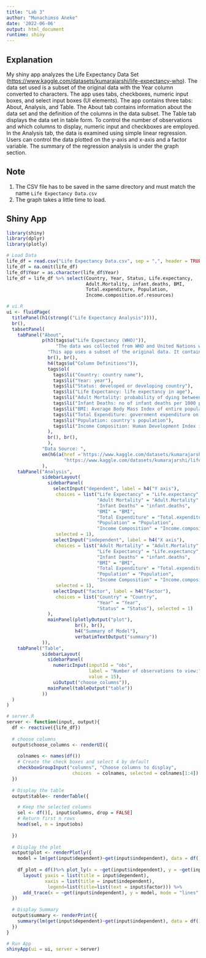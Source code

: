 ```yaml
---
title: "Lab 3"
author: "Munachimso Aneke"
date: '2022-06-06'
output: html_document
runtime: shiny
---
```


## Explanation

My shiny app analyzes the Life Expectancy Data Set (<https://www.kaggle.com/datasets/kumarajarshi/life-expectancy-who>). The data set used is a subset of the original data with the Year column converted to characters. The app uses tabs, checkboxes, numeric input boxes, and select input boxes (UI elements). The app contains three tabs: About, Analysis, and Table. The About tab contains information about the data set and the definition of the columns in the data subset. The Table tab displays the data set in table form. To control the number of observations and which columns to display, numeric input and checkboxes are employed. In the Analysis tab, the data is examined using simple linear regression. Users can control the data plotted on the y-axis and x-axis and a factor variable. The summary of the regression analysis is under the graph section.

## Note

1.  The CSV file has to be saved in the same directory and must match the name `Life Expectancy Data.csv`
2.  The graph takes a little time to load.


## Shiny App

```r
library(shiny)
library(dplyr)
library(plotly)

# Load Data
life_df = read.csv("Life Expectancy Data.csv", sep = ",", header = TRUE)
life_df = na.omit(life_df)
life_df$Year = as.character(life_df$Year)
life_df = life_df %>% select(Country, Year, Status, Life.expectancy, 
                             Adult.Mortality, infant.deaths, BMI, 
                             Total.expenditure, Population, 
                             Income.composition.of.resources)

# ui.R
ui <- fluidPage(
  titlePanel(h1(strong(("Life Expectancy Analysis")))),
  br(),
  tabsetPanel(
    tabPanel("About",
             p(h3(tags$u("Life Expectancy (WHO)")),
                  "The data was collected from WHO and United Nations website with the help of Deeksha Russell and Duan Wang.",
               "This app uses a subset of the original data. It contains 1649 observations and 10 columns with no missing values.",
               br(), br(),
               h4(tags$u("Column Definitions")),
               tags$ol(
                 tags$li("Country: country name"),
                 tags$li("Year: year"),
                 tags$li("Status: developed or developing country"),
                 tags$li("Life Expectancy: life expectancy in age"),
                 tags$li("Adult Mortality: probability of dying between ages 15-60 per 1000 population"),
                 tags$li("Infant Deaths: no of infant deaths per 1000 population"),
                 tags$li("BMI: Average Body Mass Index of entire population"),
                 tags$li("Total Expenditure: government expenditure on health as a percentage of total government expenditure (%)"),
                 tags$li("Population: country's population"),
                 tags$li("Income Composition: Human Development Index in terms of income composition of resources (index ranging from 0 to 1)"),
               ),
               br(), br(),
               ),
             "Data Source: ", 
             em(h6(a(href ='https://www.kaggle.com/datasets/kumarajarshi/life-expectancy-who',
                     "https://www.kaggle.com/datasets/kumarajarshi/life-expectancy-who")))
             ),
    tabPanel("Analysis",
             sidebarLayout(
               sidebarPanel(
                 selectInput("dependent", label = h4("Y axis"),
                  choices = list("Life Expectancy" = "Life.expectancy",
                                 "Adult Mortality" = "Adult.Mortality",
                                 "Infant Deaths" = "infant.deaths",
                                 "BMI" = "BMI",
                                 "Total Expenditure" = "Total.expenditure",
                                 "Population" = "Population",
                                 "Income Composition" = "Income.composition.of.resources"),
                  selected = 1),
                 selectInput("independent", label = h4("X axis"),
                  choices = list("Adult Mortality" = "Adult.Mortality",
                                 "Life Expectancy" = "Life.expectancy",
                                 "Infant Deaths" = "infant.deaths",
                                 "BMI" = "BMI",
                                 "Total Expenditure" = "Total.expenditure",
                                 "Population" = "Population",
                                 "Income Composition" = "Income.composition.of.resources"),
                  selected = 1),
                 selectInput("factor", label = h4("Factor"),
                  choices = list("Country" = "Country",
                                 "Year" = "Year",
                                 "Status" = "Status"), selected = 1)
               ),
               mainPanel(plotlyOutput("plot"),
                         br(), br(),
                         h4("Summary of Model"),
                         verbatimTextOutput("summary"))
             )),
    tabPanel("Table", 
             sidebarLayout(
               sidebarPanel(
                 numericInput(inputId = "obs",
                              label = "Number of observations to view:",
                              value = 15),
                 uiOutput("choose_columns")),
               mainPanel(tableOutput("table"))
             ))
  )
)

# server.R
server <- function(input, output){
  df <- reactive({life_df})
  
  # choose columns
  output$choose_columns <- renderUI({
    
    colnames <- names(df())
    # Create the check boxes and select 4 by default
    checkboxGroupInput("columns", "Choose columns to display", 
                        choices  = colnames, selected = colnames[1:4])
  })
  
  # Display the table
  output$table<- renderTable({

    # Keep the selected columns
    sel <- df()[, input$columns, drop = FALSE]
    # Return first n rows
    head(sel, n = input$obs)
    
  })
  
  # Display the plot
  output$plot <- renderPlotly({
    model = lm(get(input$dependent)~get(input$independent), data = df())$fitted.values
    
    df_plot = df()%>% plot_ly(x = ~get(input$independent), y = ~get(input$dependent), color = ~get(input$factor), type = "scatter", mode = "markers") %>% 
      layout( yaxis = list(title = input$dependent), 
              xaxis = list(title = input$independent),
               legend=list(title=list(text = input$factor))) %>%
      add_trace(x = ~get(input$independent), y = model, mode = "lines", line = list(color = "red"))
  })
  
  # Display Summary
  output$summary <- renderPrint({
    summary(lm(get(input$dependent)~get(input$independent), data = df()))
  })
}

# Run App
shinyApp(ui = ui, server = server)
```
